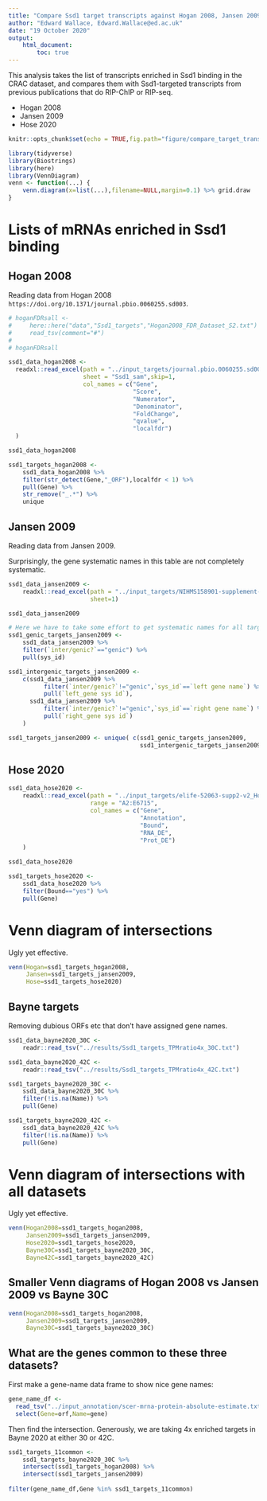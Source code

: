 ```yaml
---
title: "Compare Ssd1 target transcripts against Hogan 2008, Jansen 2009, Hose 2020"
author: "Edward Wallace, Edward.Wallace@ed.ac.uk"
date: "19 October 2020"
output: 
    html_document:
        toc: true
---
```


This analysis takes the list of transcripts enriched in Ssd1 binding in the CRAC dataset, and compares them with Ssd1-targeted transcripts from previous publications that do RIP-ChIP or RIP-seq.

* Hogan 2008 
* Jansen 2009
* Hose 2020

```r
knitr::opts_chunk$set(echo = TRUE,fig.path="figure/compare_target_transcripts-")

library(tidyverse)
library(Biostrings)
library(here)
library(VennDiagram)
venn <- function(...) {
    venn.diagram(x=list(...),filename=NULL,margin=0.1) %>% grid.draw
}
```

# Lists of mRNAs enriched in Ssd1 binding

## Hogan 2008

Reading data from Hogan 2008 `https://doi.org/10.1371/journal.pbio.0060255.sd003`.

```r
# hoganFDRsall <- 
#     here::here("data","Ssd1_targets","Hogan2008_FDR_Dataset_S2.txt") %>%
#     read_tsv(comment="#")
# 
# hoganFDRsall

ssd1_data_hogan2008 <-
  readxl::read_excel(path = "../input_targets/journal.pbio.0060255.sd003_Hogan2008_Dataset_S3.xls",
                     sheet = "Ssd1_sam",skip=1,
                     col_names = c("Gene",
                                   "Score",
                                   "Numerator",
                                   "Denominator",
                                   "FoldChange",
                                   "qvalue",
                                   "localfdr")
  )

ssd1_data_hogan2008

ssd1_targets_hogan2008 <- 
    ssd1_data_hogan2008 %>%
    filter(str_detect(Gene,"_ORF"),localfdr < 1) %>%
    pull(Gene) %>%
    str_remove("_.*") %>%
    unique
```

## Jansen 2009

Reading data from Jansen 2009.

Surprisingly, the gene systematic names in this table are not completely systematic.

```r
ssd1_data_jansen2009 <-
    readxl::read_excel(path = "../input_targets/NIHMS158901-supplement-02.xls",
                       sheet=1)

ssd1_data_jansen2009 

# Here we have to take some effort to get systematic names for all targets
ssd1_genic_targets_jansen2009 <- 
    ssd1_data_jansen2009 %>%
    filter(`inter/genic?`=="genic") %>%
    pull(sys_id)

ssd1_intergenic_targets_jansen2009 <- 
    c(ssd1_data_jansen2009 %>%
          filter(`inter/genic?`!="genic",`sys_id`==`left gene name`) %>%
          pull(`left_gene sys id`),
      ssd1_data_jansen2009 %>%
          filter(`inter/genic?`!="genic",`sys_id`==`right gene name`) %>%
          pull(`right_gene sys id`)
    )

ssd1_targets_jansen2009 <- unique( c(ssd1_genic_targets_jansen2009,
                                     ssd1_intergenic_targets_jansen2009) )
```

## Hose 2020

```r
ssd1_data_hose2020 <-
    readxl::read_excel(path = "../input_targets/elife-52063-supp2-v2_Hose2020.xlsx",
                       range = "A2:E6715",
                       col_names = c("Gene",
                                     "Annotation",
                                     "Bound",
                                     "RNA_DE",
                                     "Prot_DE")
    )

ssd1_data_hose2020

ssd1_targets_hose2020 <- 
    ssd1_data_hose2020 %>%
    filter(Bound=="yes") %>%
    pull(Gene)
```

# Venn diagram of intersections

Ugly yet effective.

```r
venn(Hogan=ssd1_targets_hogan2008,
     Jansen=ssd1_targets_jansen2009,
     Hose=ssd1_targets_hose2020)
```


## Bayne targets

Removing dubious ORFs etc that don't have assigned gene names.

```r
ssd1_data_bayne2020_30C <-
    readr::read_tsv("../results/Ssd1_targets_TPMratio4x_30C.txt")

ssd1_data_bayne2020_42C <-
    readr::read_tsv("../results/Ssd1_targets_TPMratio4x_42C.txt")

ssd1_targets_bayne2020_30C <- 
    ssd1_data_bayne2020_30C %>%
    filter(!is.na(Name)) %>%
    pull(Gene)

ssd1_targets_bayne2020_42C <- 
    ssd1_data_bayne2020_42C %>%
    filter(!is.na(Name)) %>%
    pull(Gene)
```


# Venn diagram of intersections with all datasets

Ugly yet effective.

```r
venn(Hogan2008=ssd1_targets_hogan2008,
     Jansen2009=ssd1_targets_jansen2009,
     Hose2020=ssd1_targets_hose2020,
     Bayne30C=ssd1_targets_bayne2020_30C,
     Bayne42C=ssd1_targets_bayne2020_42C)
```


## Smaller Venn diagrams of Hogan 2008 vs Jansen 2009 vs Bayne 30C

```r
venn(Hogan2008=ssd1_targets_hogan2008,
     Jansen2009=ssd1_targets_jansen2009,
     Bayne30C=ssd1_targets_bayne2020_30C)
```


## What are the genes common to these three datasets?

First make a gene-name data frame to show nice gene names:

```r
gene_name_df <- 
  read_tsv("../input_annotation/scer-mrna-protein-absolute-estimate.txt",comment="#") %>%
  select(Gene=orf,Name=gene)
```

Then find the intersection. Generously, we are taking 4x enriched targets in Bayne 2020 at either 30 or 42C.

```r
ssd1_targets_11common <- 
    ssd1_targets_bayne2020_30C %>%
    intersect(ssd1_targets_hogan2008) %>%
    intersect(ssd1_targets_jansen2009)
    
filter(gene_name_df,Gene %in% ssd1_targets_11common)
```